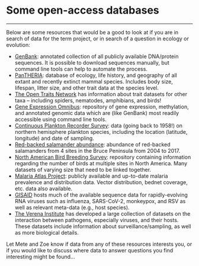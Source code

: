 # Some open-access databases {-}

-----------------------------

Below are some resources that would be a good to look at if you are in search of data for the term project, or in search of a question in ecology or evolution:

- [GenBank](https://www.ncbi.nlm.nih.gov/genbank/): annotated collection of all publicly available DNA/protein sequences. It is possible to download sequences manually, but command line tools can help to automate the process.
- [PanTHERIA](https://esajournals.onlinelibrary.wiley.com/doi/10.1890/08-1494.1): database of ecology, life history, and geography of all extant and recently extinct mammal species. Includes body size, lifespan, litter size, and other trait data at the species level.
- [The Open Traits Network](https://opentraits.org/datasets.html) has information about trait datasets for other taxa -- including spiders, nematodes, amphibians, and birds!
- [Gene Expression Omnibus](https://www.ncbi.nlm.nih.gov/geo/): repository of gene expression, methylation, and annotated genomic data which are (like GenBank) most readily accessible using command line tools.
- [Continuous Plankton Recorder Survey](https://www.gbif.org/dataset/67c54f85-7910-4cbf-8de4-6f0b136a0e34): data (going back to 1958!) on northern hemisphere plankton species, including the location (latitude, longitude) and date of sampling.
- [Red-backed salamander abundance](https://open.canada.ca/data/en/dataset/3571474b-8d75-491d-816e-f84677b81a7c): abundance of red-backed salamanders from 4 sites in the Bruce Peninsula from 2004 to 2017.
- [North American Bird Breeding Survey](https://www.pwrc.usgs.gov/BBS/RawData/): repository containing information regarding the number of birds at multiple sites in North America. Many datasets of varying size that need to be linked together.
- [Malaria Atlas Project](https://malariaatlas.org): publicly available and up-to-date malaria prevalence and distribution data. Vector distribution, bednet coverage, etc. data also available.
- [GISAID](https://gisaid.org) hosts much of the available sequence data for rapidly-evolving RNA viruses such as influenza, SARS-CoV-2, monkeypox, and RSV as well as relevant meta-data (e.g., host species).
- [The Verena Institute](https://www.viralemergence.org/data) has developed a large collection of datasets on the interaction between pathogens, especially viruses, and their hosts. These datasets include information about surveillance/sampling, as well as more biological details.

Let Mete and Zoe know if data from any of these resources interests you, or if you would like to discuss where data to answer questions you find interesting might be found...